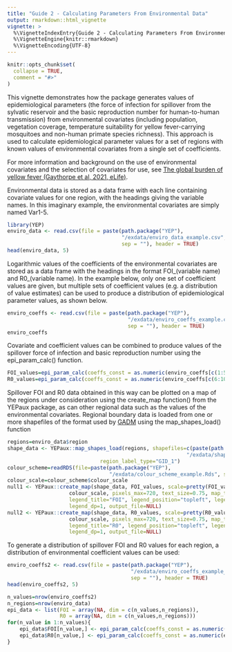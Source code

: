 ```yaml
---
title: "Guide 2 - Calculating Parameters From Environmental Data"
output: rmarkdown::html_vignette
vignette: >
  %\VignetteIndexEntry{Guide 2 - Calculating Parameters From Environmental Data}
  %\VignetteEngine{knitr::rmarkdown}
  %\VignetteEncoding{UTF-8}
---
```


```r
knitr::opts_chunk$set(
  collapse = TRUE,
  comment = "#>"
)
```

This vignette demonstrates how the package generates values of epidemiological parameters (the force of infection for spillover from the sylvatic reservoir and the basic reproduction number for human-to-human transmission) from environmental covariates (including population, vegetation coverage, temperature suitability for yellow fever-carrying mosquitoes and non-human primate species richness). This approach is used to calculate epidemiological parameter values for a set of regions with known values of environmental covariates from a single set of coefficients.

For more information and background on the use of environmental covariates and the selection of covariates for use, see [The global burden of yellow fever (Gaythorpe et al, 2021, eLife)](https://doi.org/10.7554/eLife.64670).

Environmental data is stored as a data frame with each line containing covariate values for one region, with the headings giving the variable names. In this imaginary example, the environmental covariates are simply named Var1-5.

```r
library(YEP)
enviro_data <- read.csv(file = paste(path.package("YEP"), 
                                     "/exdata/enviro_data_example.csv", 
                                     sep = ""), header = TRUE)
head(enviro_data, 5)
```

Logarithmic values of the coefficients of the environmental covariates are stored as a data frame with the headings in the format FOI_(variable name) and R0_(variable name). In the example below, only one set of coefficient values are given, but multiple sets of coefficient values (e.g. a distribution of value estimates) can be used to produce a distribution of epidemiological parameter values, as shown below.

```r
enviro_coeffs <- read.csv(file = paste(path.package("YEP"), 
                                       "/exdata/enviro_coeffs_example.csv", 
                                       sep = ""), header = TRUE)
enviro_coeffs
```

Covariate and coefficient values can be combined to produce values of the spillover force of infection and basic reproduction number using the epi_param_calc() function.

```r
FOI_values=epi_param_calc(coeffs_const = as.numeric(enviro_coeffs[c(1:5)]), coeffs_var = NULL, enviro_data_const = enviro_data, enviro_data_var = NULL)
R0_values=epi_param_calc(coeffs_const = as.numeric(enviro_coeffs[c(6:10)]), coeffs_var = NULL, enviro_data_const = enviro_data, enviro_data_var = NULL)
```

Spillover FOI and R0 data obtained in this way can be plotted on a map of the regions under consideration using the create_map function() from the YEPaux package, as can other regional data such as the values of the environmental covariates. Regional boundary data is loaded from one or more shapefiles of the format used by [GADM](https://gadm.org/download_country_v3.html) using the map_shapes_load() function

```r
regions=enviro_data$region
shape_data <- YEPaux::map_shapes_load(regions, shapefiles=c(paste(path.package("YEP"),
                                                          "/exdata/shapefile_example.shp", sep = "")),
                              region_label_type="GID_1")
colour_scheme=readRDS(file=paste(path.package("YEP"), 
                                 "/exdata/colour_scheme_example.Rds", sep="/"))
colour_scale=colour_scheme$colour_scale
null1 <- YEPaux::create_map(shape_data, FOI_values, scale=pretty(FOI_values, 8), 
                    colour_scale, pixels_max=720, text_size=0.75, map_title="", 
                    legend_title="FOI", legend_position="topleft", legend_format="e",
                    legend_dp=1, output_file=NULL)
null2 <- YEPaux::create_map(shape_data, R0_values, scale=pretty(R0_values, 8), 
                    colour_scale, pixels_max=720, text_size=0.75, map_title="", 
                    legend_title="R0", legend_position="topleft", legend_format="f", 
                    legend_dp=1, output_file=NULL)
```

To generate a distribution of spillover FOI and R0 values for each region, a distribution of environmental coefficient values can be used:

```r
enviro_coeffs2 <- read.csv(file = paste(path.package("YEP"), 
                                        "/exdata/enviro_coeffs_example_multi.csv",
                                        sep = ""), header = TRUE)
head(enviro_coeffs2, 5)
```

```r
n_values=nrow(enviro_coeffs2)
n_regions=nrow(enviro_data)
epi_data <- list(FOI = array(NA, dim = c(n_values,n_regions)), 
                 R0 = array(NA, dim = c(n_values,n_regions)))
for(n_value in 1:n_values){
    epi_data$FOI[n_value,] <- epi_param_calc(coeffs_const = as.numeric(enviro_coeffs2[n_value, c(1:5)]), coeffs_var = NULL, enviro_data_const = enviro_data, enviro_data_var = NULL)
    epi_data$R0[n_value,] <- epi_param_calc(coeffs_const = as.numeric(enviro_coeffs2[n_value, c(6:10)]), coeffs_var = NULL, enviro_data_const = enviro_data, enviro_data_var = NULL)
}
```
